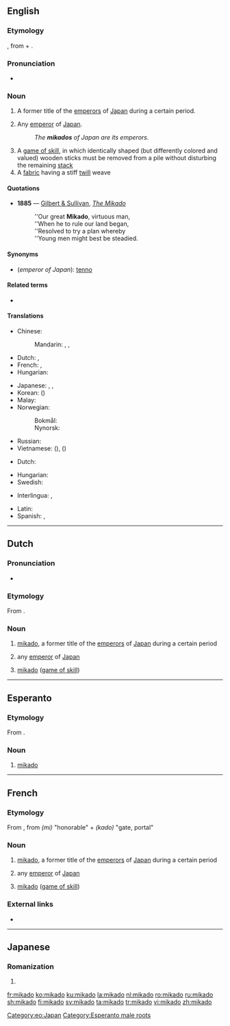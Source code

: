 {{also|Mikado|mikádó}}
==English==

===Etymology===
{{bor|en|ja|御門|tr=mikado}}, from {{m|ja|御|tr=mi|t=honorable}} + {{m|ja|門|tr=kado|t=gate, portal}}.

===Pronunciation===
* {{rhymes|ɑːdəʊ|lang=en}}

===Noun===
{{en-noun}}

# {{lb|en|history}} A former title of the [[emperor]]s of [[Japan]] during a certain period.
# {{lb|en|literary}} Any [[emperor]] of [[Japan]].
#: ''The '''mikados''' of Japan are its emperors.''
# A [[game of skill]], in which identically shaped (but differently colored and valued) wooden sticks must be removed from a pile without disturbing the remaining [[stack]]
# A [[fabric]] having a stiff [[twill]] weave

====Quotations====
* '''1885''' — [[w:Gilbert and Sullivan|Gilbert & Sullivan]], ''[[s:The_Mikado|The Mikado]]''
*: ''Our great '''Mikado''', virtuous man,
*: ''When he to rule our land began,
*: ''Resolved to try a plan whereby
*: ''Young men might best be steadied.

====Synonyms====
* (''emperor of Japan''): [[tenno]]

====Related terms====
* {{l|en|Chrysanthemum Throne}}

====Translations====
{{trans-top|emperor of Japan}}
* Chinese:
*: Mandarin: {{t+|cmn|天皇|tr=tiānhuáng|sc=Hani}}, {{t+|cmn|皇帝|tr=huángdì|sc=Hani}}, {{t+|cmn|帝|tr=dì|sc=Hani}}
* Dutch: {{t|nl|[[Japans]]e [[keizer]]|m}}, {{t+|nl|mikado|m}}
* French: {{t|fr|[[empereur]] [[Japonais]]|m}}, {{t+|fr|mikado|m}}
* Hungarian: {{t|hu|mikádó}}
{{trans-mid}}
* Japanese: {{t+|ja|帝|tr=みかど, mikado}}, {{t|ja|御門|tr=みかど, mikado}}, {{t+|ja|天皇|tr=てんのう, tennō}}
* Korean: {{t+|ko|천황|sc=Hang}} ({{t+|ko|天皇|sc=Hani}})
* Malay: {{t|ms|mikado}}
* Norwegian:
*: Bokmål: {{t|nb|mikado|m}}
*: Nynorsk: {{t|nn|mikado|m}}
* Russian: {{t+|ru|мика́до|m}}
* Vietnamese: {{t|vi|Ngự Môn}} ({{t|vi|御門|sc=Hani}}), {{t|vi|Nhật hoàng}} ({{t|vi|日皇|sc=Hani}})
{{trans-bottom}}

{{trans-top|a game of skill}}
* Dutch: {{t+|nl|mikado|m}}
{{trans-mid}}
* Hungarian: {{t|hu|mikádó}}
* Swedish: {{t+|sv|plockepinn|n}}
{{trans-bottom}}

{{checktrans-top}}
* Interlingua: {{t-check|ia|imperator}}, {{t-check|ia|mikado}}
{{trans-mid}}
* Latin: {{t-check|la|imperator}} {{attention|la|2=was "[[imperator]] -is"}}
* Spanish: {{t-check|es|emperador}}, {{t-check|es|micado}}
{{trans-bottom}}

----

==Dutch==

===Pronunciation===
* {{audio|Nl-mikado.ogg|Audio|lang=nl}}

===Etymology===
From {{der|nl|ja|御門}}.

===Noun===
{{nl-noun|m|-'s|mikadootje}}

# {{lb|nl|history}} [[#English|mikado]], a former title of the [[emperor]]s of [[Japan]] during a certain period
# {{lb|nl|literary}} any [[emperor]] of [[Japan]]
# [[#English|mikado]] ([[game of skill]])

----

==Esperanto==

===Etymology===
From {{der|eo|ja|sc=Jpan|みかど|tr=mikado}}.

===Noun===
{{eo-head}}
# [[#English|mikado]]

[[Category:eo:Japan]]
[[Category:Esperanto male roots]]

----

==French==

===Etymology===
From {{etyl|ja|fr}}, from ''(mi)'' "honorable" + ''(kado)'' "gate, portal"

===Noun===
{{fr-noun|m}}

# {{lb|fr|history}} [[#English|mikado]], a former title of the [[emperor]]s of [[Japan]] during a certain period
# {{lb|fr|literary}} any [[emperor]] of [[Japan]]
# [[#English|mikado]] ([[game of skill]])

===External links===
* {{R:TLFi}}

----

==Japanese==

===Romanization===
{{ja-romaji}}

# {{ja-romanization of|みかど}}

[[fr:mikado]]
[[ko:mikado]]
[[ku:mikado]]
[[la:mikado]]
[[nl:mikado]]
[[ro:mikado]]
[[ru:mikado]]
[[sh:mikado]]
[[fi:mikado]]
[[sv:mikado]]
[[ta:mikado]]
[[tr:mikado]]
[[vi:mikado]]
[[zh:mikado]]